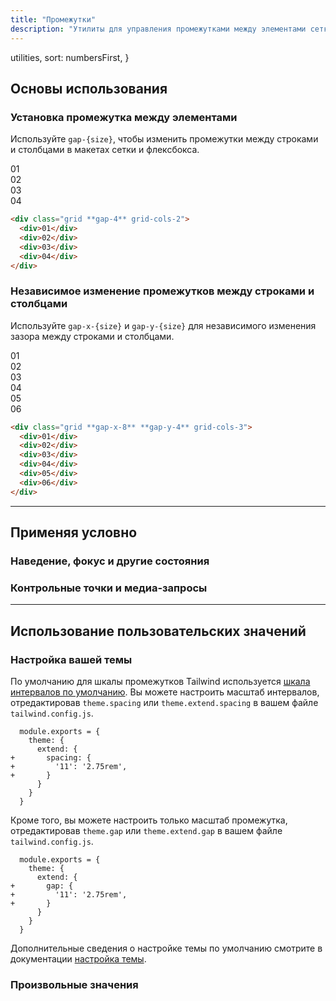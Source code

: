 ```yaml
---
title: "Промежутки"
description: "Утилиты для управления промежутками между элементами сетки и flexbox."
---
```



  utilities,
  sort: numbersFirst,
}

## Основы использования

### Установка промежутка между элементами

Используйте `gap-{size}`, чтобы изменить промежутки между строками и столбцами в макетах сетки и флексбокса.

<Example>
  <div class="grid grid-cols-2 gap-4 font-mono text-white text-sm text-center font-bold leading-6 bg-stripes-violet rounded-lg">
    <div class="p-4 rounded-lg shadow-lg bg-violet-500">01</div>
    <div class="p-4 rounded-lg shadow-lg bg-violet-500">02</div>
    <div class="p-4 rounded-lg shadow-lg bg-violet-500">03</div>
    <div class="p-4 rounded-lg shadow-lg bg-violet-500">04</div>
  </div>
</Example>

```html
<div class="grid **gap-4** grid-cols-2">
  <div>01</div>
  <div>02</div>
  <div>03</div>
  <div>04</div>
</div>
```

### Независимое изменение промежутков между строками и столбцами

Используйте `gap-x-{size}` и `gap-y-{size}` для независимого изменения зазора между строками и столбцами.

<Example>
  <div class="grid grid-cols-3 gap-x-8 gap-y-4 font-mono text-white text-sm text-center font-bold leading-6 bg-stripes-sky rounded-lg">
    <div class="p-4 rounded-lg shadow-lg bg-sky-500">01</div>
    <div class="p-4 rounded-lg shadow-lg bg-sky-500">02</div>
    <div class="p-4 rounded-lg shadow-lg bg-sky-500">03</div>
    <div class="p-4 rounded-lg shadow-lg bg-sky-500">04</div>
    <div class="p-4 rounded-lg shadow-lg bg-sky-500">05</div>
    <div class="p-4 rounded-lg shadow-lg bg-sky-500">06</div>
  </div>
</Example>

```html
<div class="grid **gap-x-8** **gap-y-4** grid-cols-3">
  <div>01</div>
  <div>02</div>
  <div>03</div>
  <div>04</div>
  <div>05</div>
  <div>06</div>
</div>
```

---

## <Heading ignore>Применяя условно</Heading>

### <Heading ignore>Наведение, фокус и другие состояния</Heading>

<HoverFocusAndOtherStates defaultClass="grid gap-4" featuredClass="gap-6" />

### <Heading ignore>Контрольные точки и медиа-запросы</Heading>

<BreakpointsAndMediaQueries defaultClass="grid gap-4" featuredClass="gap-6" />

---

## Использование пользовательских значений

### Настройка вашей темы

По умолчанию для шкалы промежутков Tailwind используется [шкала интервалов по умолчанию](/docs/customizing-spacing). Вы можете настроить масштаб интервалов, отредактировав `theme.spacing` или `theme.extend.spacing` в вашем файле `tailwind.config.js`.

```diff-js tailwind.config.js
  module.exports = {
    theme: {
      extend: {
+       spacing: {
+         '11': '2.75rem',
+       }
      }
    }
  }
```

Кроме того, вы можете настроить только масштаб промежутка, отредактировав `theme.gap` или `theme.extend.gap` в вашем файле `tailwind.config.js`.

```diff-js tailwind.config.js
  module.exports = {
    theme: {
      extend: {
+       gap: {
+         '11': '2.75rem',
+       }
      }
    }
  }
```

Дополнительные сведения о настройке темы по умолчанию смотрите в документации [настройка темы](/docs/theme#customizing-the-default-theme).

### Произвольные значения

<ArbitraryValues property="gap" featuredClass="gap-[2.75rem]" />
